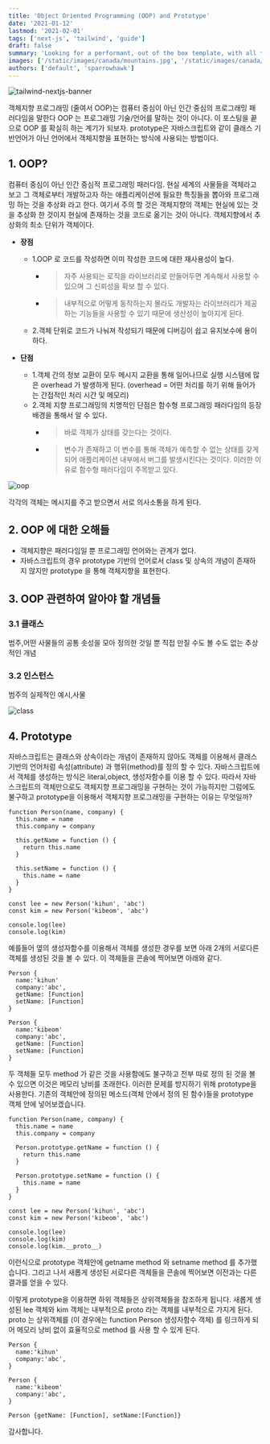 ```yaml
---
title: 'Object Oriented Programming (OOP) and Prototype'
date: '2021-01-12'
lastmod: '2021-02-01'
tags: ['next-js', 'tailwind', 'guide']
draft: false
summary: 'Looking for a performant, out of the box template, with all the best in web technology to support your blogging needs? Checkout the Tailwind Nextjs Starter Blog template.'
images: ['/static/images/canada/mountains.jpg', '/static/images/canada/toronto.jpg']
authors: ['default', 'sparrowhawk']
---
```


![tailwind-nextjs-banner](/static/images/cover.jpg)

객체지향 프로그래밍 (줄여서 OOP)는 컴퓨터 중심이 아닌 인간 중심의 프로그래밍 패러다임을 말한다 OOP 는 프로그래밍 기술/언어를 말하는 것이 아니다. 이 포스팅을 끝으로 OOP 를 확실히 하는 계기가 되보자.
prototype은 자바스크립트와 같이 클래스 기반언어가 아닌 언어에서 객체지향을 표현하는 방식에 사용되는 방법이다.

## 1. OOP?

컴퓨터 중심이 아닌 인간 중심적 프로그래밍 패러다임.
현실 세계의 사물들을 객체라고 보고 그 객체로부터 개발하고자 하는 애플리케이션에 필요한 특징들을 뽑아와 프로그래밍 하는 것을 추상화 라고 한다.
여기서 주의 할 것은 객체지향의 객체는 현실에 있는 것을 추상화 한 것이지 현실에 존재하는 것을 코드로 옮기는 것이 아니다. 객체지향에서 추상화의 최소 단위가 객체이다.

- **장점**

  - 1.OOP 로 코드를 작성하면 이미 작성한 코드에 대한 재사용성이 높다.
    - > 자주 사용되는 로직을 라이브러리로 만들어두면 계속해서 사용할 수 있으며 그 신뢰성을 확보 할 수 있다.
    - > 내부적으로 어떻게 동작하는지 몰라도 개발자는 라이브러리가 제공하는 기능들을 사용할 수 있기 때문에 생산성이 높아지게 된다.
  - 2.객체 단위로 코드가 나눠져 작성되기 때문에 디버깅이 쉽고 유지보수에 용이하다.

- **단점**
  - 1.객체 간의 정보 교환이 모두 메시지 교환을 통해 일어나므로 실행 시스템에 많은 overhead 가 발생하게 된다. (overhead = 어떤 처리를 하기 위해 들어가는 간접적인 처리 시간 및 메모리)
  - 2.객체 지향 프로그래밍의 치명적인 단점은 함수형 프로그래밍 패러다임의 등장 배경을 통해서 알 수 있다.
    - > 바로 객체가 상태를 갖는다는 것이다.
    - > 변수가 존재하고 이 변수를 통해 객체가 예측할 수 없는 상태를 갖게 되어 애플리케이션 내부에서 버그를 발생시킨다는 것이다. 이러한 이유로 함수형 패러다임이 주목받고 있다.

![oop](/assets/blog/3.oop-prototype/oop.png)

각각의 객체는 메시지를 주고 받으면서 서로 의사소통을 하게 된다.

## 2. OOP 에 대한 오해들

- 객체지향은 패러다임일 뿐 프로그래밍 언어와는 관계가 없다.
- 자바스크립트의 경우 prototype 기반의 언어로서 class 및 상속의 개념이 존재하지 않지만 prototype 을 통해 객체지향을 표현한다.

## 3. OOP 관련하여 알아야 할 개념들

### 3.1 클래스

범주,어떤 사물들의 공통 솟성을 모아 정의한 것일 뿐 직접 만질 수도 볼 수도 없는 추상적인 개념

### 3.2 인스턴스

범주의 실제적인 예시,사물

![class](/assets/blog/3.oop-prototype/class.png)

## 4. Prototype

자바스크립트는 클래스와 상속이라는 개념이 존재하지 않아도 객체를 이용해서 클래스 기반의 언어처럼 속성(attribute) 과 행위(method)를 정의 할 수 있다. 자바스크립트에서 객체를 생성하는 방식은 literal,object, 생성자함수를 이용 할 수 있다. 따라서 자바스크립트의 객체만으로도 객체지향 프로그래밍을 구현하는 것이 가능하지만 그럼에도 불구하고 prototype을 이용해서 객체지향 프로그래밍을 구현하는 이유는 무엇일까?

```tsx
function Person(name, company) {
  this.name = name
  this.company = company

  this.getName = function () {
    return this.name
  }

  this.setName = function () {
    this.name = name
  }
}

const lee = new Person('kihun', 'abc')
const kim = new Person('kibeom', 'abc')

console.log(lee)
console.log(kim)
```

예를들어 옆의 생성자함수를 이용해서 객체를 생성한 경우를 보면 아래 2개의 서로다른 객체를 생성된 것을 볼 수 있다. 이 객체들을 콘솔에 찍어보면 아래와 같다.

```tsx
Person {
  name:'kihun'
  company:'abc',
  getName: [Function]
  setName: [Function]
}

Person {
  name:'kibeom'
  company:'abc',
  getName: [Function]
  setName: [Function]
}
```

두 객체들 모두 method 가 같은 것을 사용함에도 불구하고 전부 따로 정의 된 것을 볼 수 있으면 이것은 메모리 낭비를 초래한다. 이러한 문제를 방지하기 위해 prototype을 사용한다. 기존의 객체안에 정의된 메소드(객체 안에서 정의 된 함수)들을 prototype 객체 안에 넣어보겠습니다.

```tsx
function Person(name, company) {
  this.name = name
  this.company = company

  Person.prototype.getName = function () {
    return this.name
  }

  Person.prototype.setName = function () {
    this.name = name
  }
}

const lee = new Person('kihun', 'abc')
const kim = new Person('kibeom', 'abc')

console.log(lee)
console.log(kim)
console.log(kim.__proto__)
```

이런식으로 prototype 객체안에 getname method 와 setname method 를 추가했습니다.
그리고 나서 새롭게 생성된 서로다른 객체들을 콘솔에 찍어보면 이전과는 다른 결과를 얻을 수 있다.

이렇게 prototype을 이용하면 하위 객체들은 상위객체들을 참조하게 됩니다.
새롭게 생성된 lee 객체와 kim 객체는 내부적으로 proto 라는 객체를 내부적으로 가지게 된다.
proto 는 상위객체를 (이 경우에는 function Person 생성자함수 객체) 를 링크하게 되어 메모리 낭비 없이 효율적으로 method 를 사용 할 수 있게 된다.

```tsx
Person {
  name:'kihun'
  company:'abc',
}

Person {
  name:'kibeom'
  company:'abc',
}

Person {getName: [Function], setName:[Function]}
```

감사합니다.
